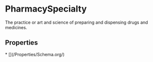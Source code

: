 # PharmacySpecialty

The practice or art and science of preparing and dispensing drugs and medicines.

## Properties

<Grid>
* [](/Properties/Schema.org/)

</Grid>

